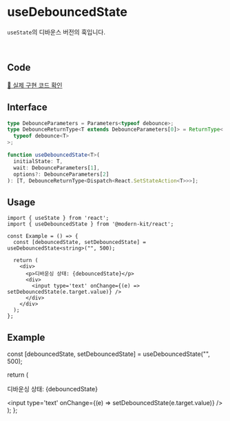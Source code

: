 
# useDebouncedState

`useState`의 디바운스 버전의 훅입니다.

<br />

## Code
[🔗 실제 구현 코드 확인](https://github.com/modern-agile-team/modern-kit/blob/main/packages/react/src/hooks/useDebouncedState/index.ts)

## Interface
```ts title="typescript"
type DebounceParameters = Parameters<typeof debounce>;
type DebounceReturnType<T extends DebounceParameters[0]> = ReturnType<
  typeof debounce<T>
>;
```
```ts title="typescript"
function useDebouncedState<T>(
  initialState: T,
  wait: DebounceParameters[1],
  options?: DebounceParameters[2]
): [T, DebounceReturnType<Dispatch<React.SetStateAction<T>>>];
```

## Usage
```tsx title="typescript"
import { useState } from 'react';
import { useDebouncedState } from '@modern-kit/react';

const Example = () => {
  const [debouncedState, setDebouncedState] = useDebouncedState<string>("", 500);

  return (
    <div>
      <p>디바운싱 상태: {debouncedState}</p>
      <div>
        <input type='text' onChange={(e) => setDebouncedState(e.target.value)} />
      </div>
    </div>
  );
};
```

## Example

  const [debouncedState, setDebouncedState] = useDebouncedState("", 500);

  return (
    <div>
      <p>디바운싱 상태: {debouncedState}</p>
      <div>
        <input type='text' onChange={(e) => setDebouncedState(e.target.value)} />
      </div>
    </div>
  );
};

<Example />